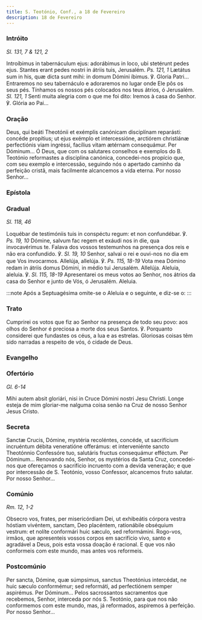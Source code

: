 ```yaml
---
title: S. Teotónio, Conf., a 18 de Fevereiro
description: 18 de Fevereiro
---
```


### Intróito

<em>Sl. 131, 7 & 121, 2</em>

<div class="side-by-side not-content">
  <span>
    Introíbimus in tabernáculum ejus: adorábimus in loco, ubi stetérunt pedes
    ejus. Stantes erant pedes nostri in átriis tuis, Jerusalém.
    <em>Ps. 121, 1</em>
    Lætátus sum in his, quæ dicta sunt mihi: in domum Dómini íbimus. ℣. Gloria
    Patri...
  </span>
  <span>
    Entraremos no seu tabernáculo e adoraremos no lugar onde Ele pôs os seus
    pés. Tínhamos os nossos pés colocados nos teus átrios, ó Jerusalém.
    <em>Sl. 121, 1</em> Senti muita alegria com o que me foi dito: Iremos à casa
    do Senhor. ℣. Glória ao Pai...
  </span>
</div>

### Oração

<div class="side-by-side not-content">
  <span>
    Deus, qui beáti Theotónii et exémplis canónicam disciplínam reparásti:
    concéde propítius; ut ejus exémplo et intercessióne, arctiórem christiánæ
    perfectiónis viam ingréssi, facílius vitam ætérnam consequámur. Per
    Dóminum...
  </span>
  <span>
    Ó Deus, que com os salutares conselhos e exemplos do B. Teotónio reformastes
    a disciplina canónica, concedei-nos propício que, com seu exemplo e
    intercessão, seguindo nós o apertado caminho da perfeição cristã, mais
    facilmente alcancemos a vida eterna. Por nosso Senhor...
  </span>
</div>

### Epístola


<LinkCard
  href="/missal/comum/16abades#epístola"
  title="Abades - Missa Os justi"
/>

### Gradual

<em>Sl. 118, 46</em>

<div class="side-by-side not-content">
  <span>
    Loquébar de testimóniis tuis in conspéctu regum: et non confundébar. ℣.
    <em>Ps. 19, 10</em> Dómine, salvum fac regem et exáudi nos in die, qua invocavérimus
    te.
  </span>
  <span>
    Falava dos vossos testemunhos na presença dos reis e não era confundido. ℣.
    <em>Sl. 19, 10</em> Senhor, salvai o rei e ouvi-nos no dia em que Vos invocarmos.
  </span>
  <span>
    Allelúja, allelúja. ℣. <em>Ps. 115, 18-19</em> Vota mea Dómino redam in
    átriis domus Dómini, in médio tui Jerusalém. Allelúja.
  </span>
  <span>
    Aleluia, aleluia. ℣. <em>Sl. 115, 18-19</em> Apresentarei os meus votos ao
    Senhor, nos átrios da casa do Senhor e junto de Vós, ó Jerusalém. Aleluia.
  </span>
</div>

:::note
Após a Septuagésima omite-se o Aleluia e o seguinte, e diz-se o:
:::

### Trato

<div class="side-by-side not-content">

<span>

</span>
<span>
Cumprirei os votos que fiz ao Senhor na presença de todo seu povo: aos olhos do Senhor é preciosa a morte dos seus Santos. ℣. Porquanto considerei que fundastes os céus, a lua e as estrelas. Gloriosas coisas têm sido narradas a respeito de vós, ó cidade de Deus.
</span>
</div>

### Evangelho

<LinkCard
  href="/missal/comum/16abades#evangelho"
  title="Abades - Missa Os justi"
/>

### Ofertório

<em>Gl. 6-14</em>

<div class="side-by-side not-content">
  <span>
    Mihi autem absit gloriári, nisi in Cruce Dómini nostri Jesu Christi.
  </span>
  <span>
    Longe esteja de mim gloriar-me nalguma coisa senão na Cruz de nosso Senhor
    Jesus Cristo.
  </span>
</div>

### Secreta

<div class="side-by-side not-content">
  <span>
    Sanctæ Crucis, Dómine, mystéria recoléntes, concéde, ut sacrifícium
    incruéntum débita veneratióne offerámus: et interveniénte sancto Theotónnio
    Confessóre tuo, salutáris fructus consequámur efféctum. Per Dóminum...
  </span>
  <span>
    Renovando nós, Senhor, os mystérios da Santa Cruz, concedei-nos que
    ofereçamos o sacrifício incruento com a devida veneração; e que por
    intercessão de S. Teotónio, vosso Confessor, alcancemos fruto salutar. Por
    nosso Senhor...
  </span>
</div>

### Comúnio

<em>Rm. 12, 1-2</em>

<div class="side-by-side not-content">
  <span>
    Obsecro vos, frates, per misericórdiam Dei, ut exhibeátis córpora vestra
    hóstiam vivéntem, sanctam, Deo placéntem, rationábile obséquium vestrum: et
    nolíte conformári huic sæculo, sed reformámini.
  </span>
  <span>
    Rogo-vos, irmãos, que apresenteis vossos corpos em sacrifício vivo, santo e
    agradável a Deus, pois esta vossa doação é racional. E que vos não
    conformeis com este mundo, mas antes vos reformeis.
  </span>
</div>

### Postcomúnio

<div class="side-by-side not-content">
  <span>
    Per sancta, Dómine, quæ súmpsimus, sanctus Theotónius intercédat, ne huic
    sæculo conformémur; sed reformáti, ad perfectiónem semper aspirémus. Per
    Dóminum...
  </span>
  <span>
    Pelos sacrossantos sacramentos que recebemos, Senhor, interceda por nós S.
    Teotónio, para que nos não conformemos com este mundo, mas, já reformados,
    aspiremos à perfeição. Por nosso Senhor...
  </span>
</div>
